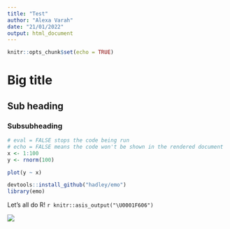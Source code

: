 ```yaml
---
title: "Test"
author: "Alexa Varah"
date: "21/01/2022"
output: html_document
---
```


```r
knitr::opts_chunk$set(echo = TRUE)
```

# Big title

## Sub heading

### Subsubheading

```r
# eval = FALSE stops the code being run
# echo = FALSE means the code won't be shown in the rendered document
x <- 1:100
y <- rnorm(100)

```

```r
plot(y ~ x)
```

```r
devtools::install_github("hadley/emo")
library(emo)
```

Let's all do R! `r knitr::asis_output("\U0001F606")`

![](https://media.giphy.com/media/xUOxf7XfmpxuSode1O/giphy.gif)


